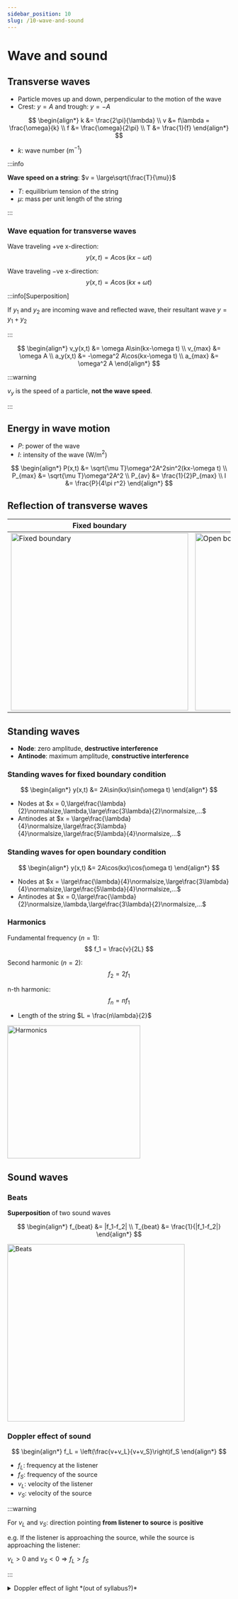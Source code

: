 ```yaml
---
sidebar_position: 10
slug: /10-wave-and-sound
---
```



# Wave and sound

## Transverse waves

- Particle moves up and down, perpendicular to the motion of the wave
- Crest: $y = A$ and trough: $y = -A$

$$
\begin{align*}
k &= \frac{2\pi}{\lambda} \\
v &= f\lambda = \frac{\omega}{k} \\
f &= \frac{\omega}{2\pi} \\
T &= \frac{1}{f}
\end{align*}
$$

- $k$: wave number (m$^{-1}$)

:::info

**Wave speed on a string**: $v = \large\sqrt{\frac{T}{\mu}}$

- $T$: equilibrium tension of the string
- $\mu$: mass per unit length of the string

:::

### Wave equation for transverse waves

Wave traveling +ve x-direction:
$$
y(x,t) = A\cos(kx-\omega t)
$$

Wave traveling −ve x-direction:
$$
y(x,t) = A\cos(kx+\omega t)
$$

:::info[Superposition]

If $y_1$ and $y_2$ are incoming wave and reflected wave, their resultant wave $y = y_1 + y_2$

:::

$$
\begin{align*}
v_y(x,t) &= \omega A\sin(kx-\omega t) \\
v_{max} &= \omega A \\
a_y(x,t) &= -\omega^2 A\cos(kx-\omega t) \\
a_{max} &= \omega^2 A
\end{align*}
$$

:::warning

$v_y$ is the speed of a particle, **not the wave speed**.

:::

## Energy in wave motion

- $P$: power of the wave
- $I$: intensity of the wave (W/m$^2$)

$$
\begin{align*}
P(x,t) &= \sqrt{\mu T}\omega^2A^2sin^2(kx-\omega t) \\
P_{max} &= \sqrt{\mu T}\omega^2A^2 \\
P_{av} &= \frac{1}{2}P_{max} \\
I &= \frac{P}{4\pi r^2}
\end{align*}
$$

## Reflection of transverse waves

<Table>
<thead>
<tr>
    <th>Fixed boundary</th>
    <th>Open boundary</th>
</tr>
</thead>
<tbody>
<tr>
    <td><img src="/img/figures/reflection-of-wave-fixed-boundary.png" alt="Fixed boundary" height="400" /></td>
    <td><img src="/img/figures/reflection-of-wave-open-boundary.png" alt="Open boundary" height="400" /></td>
</tr>
</tbody>
</Table>

## Standing waves

- **Node**: zero amplitude, **destructive interference**
- **Antinode**: maximum amplitude, **constructive interference**

<Row>
<Column>

### Standing waves for fixed boundary condition

$$
\begin{align*}
y(x,t) &= 2A\sin(kx)\sin(\omega t)
\end{align*}
$$

- Nodes at $x = 0,\large\frac{\lambda}{2}\normalsize,\lambda,\large\frac{3\lambda}{2}\normalsize,...$
- Antinodes at $x = \large\frac{\lambda}{4}\normalsize,\large\frac{3\lambda}{4}\normalsize,\large\frac{5\lambda}{4}\normalsize,...$

</Column>
<Column>

### Standing waves for open boundary condition

$$
\begin{align*}
y(x,t) &= 2A\cos(kx)\cos(\omega t)
\end{align*}
$$

- Nodes at $x = \large\frac{\lambda}{4}\normalsize,\large\frac{3\lambda}{4}\normalsize,\large\frac{5\lambda}{4}\normalsize,...$
- Antinodes at $x = 0,\large\frac{\lambda}{2}\normalsize,\lambda,\large\frac{3\lambda}{2}\normalsize,...$

</Column>
</Row>

### Harmonics

<Row>
<Column size="7">

Fundamental frequency ($n = 1$):
$$
f_1 = \frac{v}{2L}
$$

Second harmonic ($n = 2$):
$$
f_2 = 2f_1
$$

n-th harmonic:
$$
f_n = nf_1
$$

- Length of the string $L = \frac{n\lambda}{2}$

</Column>
<Column size="5">
<img src="/img/figures/harmonics.png" alt="Harmonics" width="300" />
</Column>
</Row>

## Sound waves

### Beats

<Row>
<Column>

**Superposition** of two sound waves

$$
\begin{align*}
f_{beat} &= |f_1-f_2| \\
T_{beat} &= \frac{1}{|f_1-f_2|}
\end{align*}
$$

</Column>
<Column>
<img src="/img/figures/beats.png" alt="Beats" width="400" />
</Column>
</Row>

### Doppler effect of sound

<Row>
<Column>

$$
\begin{align*}
f_L = \left(\frac{v+v_L}{v+v_S}\right)f_S
\end{align*}
$$

- $f_L$: frequency at the listener
- $f_S$: frequency of the source
- $v_L$: velocity of the listener
- $v_S$: velocity of the source

</Column>
<Column>

:::warning

For $v_L$ and $v_S$: direction pointing **from listener to source** is **positive**

e.g. If the listener is approaching the source, while the source is approaching the listener:

$v_L > 0 \text{ and } v_S < 0 \Rightarrow f_L > f_S$

:::

</Column>
</Row>

<details>
<summary>Doppler effect of light *(out of syllabus?)*</summary>

$$
\begin{align*}
f_R = \sqrt{\frac{c-v}{c+v}}f_S
\end{align*}
$$

where $v$ is the relative velocity between the receiver and the source

</details>
